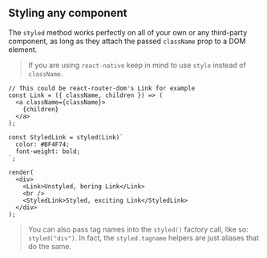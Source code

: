 ## Styling any component

The `styled` method works perfectly on all of your own or any third-party component, as long as they attach the passed `className` prop to a DOM element.

> If you are using `react-native` keep in mind to use `style` instead of `className`.

```react
// This could be react-router-dom's Link for example
const Link = ({ className, children }) => (
  <a className={className}>
    {children}
  </a>
);

const StyledLink = styled(Link)`
  color: #BF4F74;
  font-weight: bold;
`;

render(
  <div>
    <Link>Unstyled, boring Link</Link>
    <br />
    <StyledLink>Styled, exciting Link</StyledLink>
  </div>
);
```

> You can also pass tag names into the `styled()` factory call, like so: `styled("div")`. In fact, the `styled.tagname` helpers are just aliases that do the same.
